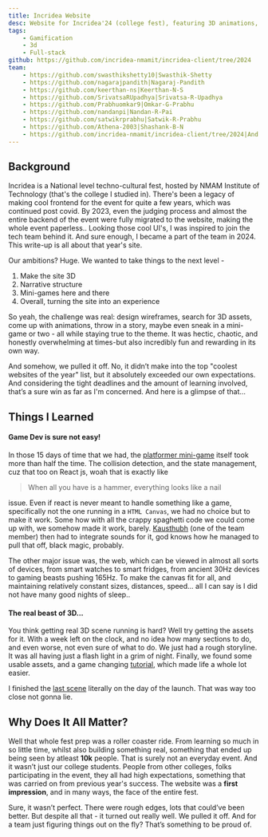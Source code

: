 ```yaml
---
title: Incridea Website
desc: Website for Incridea'24 (college fest), featuring 3D animations, character animations and many more
tags: 
    - Gamification
    - 3d
    - Full-stack
github: https://github.com/incridea-nmamit/incridea-client/tree/2024
team: 
    - https://github.com/swasthikshetty10|Swasthik-Shetty
    - https://github.com/nagarajpandith|Nagaraj-Pandith
    - https://github.com/keerthan-ns|Keerthan-N-S
    - https://github.com/SrivatsaRUpadhya|Srivatsa-R-Upadhya
    - https://github.com/Prabhuomkar9|Omkar-G-Prabhu
    - https://github.com/nandanpi|Nandan-R-Pai
    - https://github.com/satwikrprabhu|Satwik-R-Prabhu
    - https://github.com/Athena-2003|Shashank-B-N
    - https://github.com/incridea-nmamit/incridea-client/tree/2024|And more ↓
---
```



## Background

Incridea is a National level techno-cultural fest, hosted by NMAM Institute of Technology (that's the college I studied in). There's been a legacy of making cool frontend for the event for quite a few years, which was continued post covid. By 2023, even the judging process and almost the entire backend of the event were fully migrated to the website, making the whole event paperless.. Looking those cool UI's, I was inspired to join the tech team behind it. And sure enough, I became a part of the team in 2024. This write-up is all about that year's site.

Our ambitions? Huge. We wanted to take things to the next level - 

1. Make the site 3D
2. Narrative structure
3. Mini-games here and there
4. Overall, turning the site into an experience

So yeah, the challenge was real: design wireframes, search for 3D assets, come up with animations, throw in a story, maybe even sneak in a mini-game or two - all while staying true to the theme. It was hectic, chaotic, and honestly overwhelming at times-but also incredibly fun and rewarding in its own way.

And somehow, we pulled it off. No, it didn’t make into the top "coolest websites of the year" list, but it absolutely exceeded our own expectations. And considering the tight deadlines and the amount of learning involved, that’s a sure win as far as I'm concerned. And here is a glimpse of that...

<Carousel 
  uid="incridea" 
  contents={contents}
/>

## Things I Learned

#### Game Dev is sure not easy!

In those 15 days of time that we had, the [platformer mini-game](#incridea-1) itself took more than half the time. The collision detection, and the state management, cuz that too on React js, woah that is exactly like

> When all you have is a hammer, everything looks like a nail

issue. Even if react is never meant to handle something like a game, specifically not the one running in a `HTML Canvas`, we had no choice but to make it work. Some how with all the crappy spaghetti code we could come up with, we somehow made it work, barely. [Kausthubh](https://kausthubh.com) (one of the team member) then had to integrate sounds for it, god knows how he managed to pull that off, black magic, probably.

The other major issue was, the web, which can be viewed in almost all sorts of devices, from smart watches to smart fridges, from ancient 30Hz devices to gaming beasts pushing 165Hz. To make the canvas fit for all, and maintaining relatively constant sizes, distances, speed... all I can say is I did not have many good nights of sleep.. 

#### The real beast of 3D...

You think getting real 3D scene running is hard? Well try getting the assets for it. With a week left on the clock, and no idea how many sections to do, and even worse, not even sure of what to do. We just had a rough storyline. It was all having just a flash light in a grim of night. Finally, we found some usable assets, and a game changing 
<a href="https://tympanus.net/codrops/2023/02/14/animate-a-camera-fly-through-on-scroll-using-theatre-js-and-react-three-fiber/" target="_blank">tutorial</a>,
which made life a whole lot easier.

I finished the [last scene](#incridea-5) literally on the day of the launch. That was way too close not gonna lie.

## Why Does It All Matter?

Well that whole fest prep was a roller coaster ride. From learning so much in so little time, whilst also building something real, something that ended up being seen by atleast **10k** people. That is surely not an everyday event. And it wasn’t just our college students. People from other colleges, folks participating in the event, they all had high expectations, something that was carried on from previous year's success. The website was a **first impression**, and in many ways, the face of the entire fest.

Sure, it wasn’t perfect. There were rough edges, lots that could’ve been better. But despite all that - it turned out really well. We pulled it off. And for a team just figuring things out on the fly? That’s something to be proud of.
